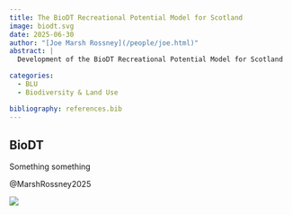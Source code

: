 ```yaml
---
title: The BioDT Recreational Potential Model for Scotland
image: biodt.svg
date: 2025-06-30
author: "[Joe Marsh Rossney](/people/joe.html)"
abstract: |
  Development of the BioDT Recreational Potential Model for Scotland

categories:
  - BLU
  - Biodiversity & Land Use

bibliography: references.bib
---
```



## BioDT

Something something

@MarshRossney2025

![](app.png)


